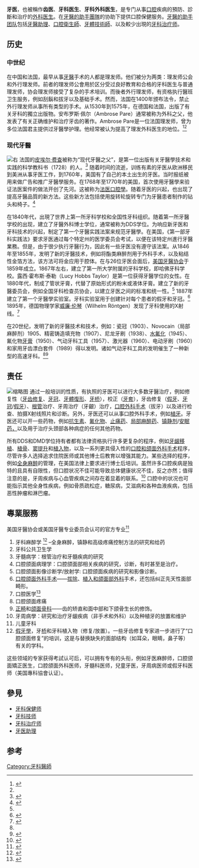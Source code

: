 {{Infobox occupation
|name=牙醫
|image=[[File:US_Navy_030124-N-1328C-510_Navy_dentist_treats_patients_aboard_ship.jpg|300px]]
|caption=牙醫（坐著的人）在助手（站立者）的協助下治療病人。
}}
'''牙医'''，也被稱作'''齿医'''、'''牙科医生'''、'''牙科外科医生'''，是专门从事[[口腔|口腔]]疾病的預防、診斷和治疗的[[外科醫師|外科医生]]。在[[牙醫的助手團隊|牙醫的助手團隊]]的协助下提供口腔保健服务。[[牙醫的助手团队|牙醫的助手团队]]包括[[潔牙師|牙醫助理]]、[[口腔衛生師|口腔衛生師]]、[[牙體技術師|牙體技術師]]、以及較少出現的[[牙科治疗师|牙科治疗师]]。

== 历史 ==

=== 中世纪 ===
在中国和法国，最早从事[[牙醫學|牙醫]]手术的人都是理发师。他们被分为两类：理发师公会和外行理发师。前者的理发师公會用於区分受过良好教育和合格的牙科医生与普通理发师，协会理发师接受了复杂的手术培训。而後者外行理发师，有资格执行醫班卫生服务，例如刮鬍和拔牙以及基础手术。然而，法国在1400年颁布法令，禁止外行理发师从事所有类型的手术。从1530年到1575年，在德国和法国，出版了有关牙科的獨立出版物。安布罗斯·佩尔（Ambrose Pare）通常被称为外科之父，他发表了有关正确维护和治疗牙齿的著作。Ambrose Pare是一位法国理发师，曾为多位法国君主提供过牙醫學护理。他经常被认为提高了理发外科医生的地位。<ref>{{Cite web|title=Ambroise Pare|url=http://www.sciencemuseum.org.uk/broughttolife/people/ambroisepare.aspx|accessdate=5 May 2015|work=Science Museum Brought to Life|archive-url=https://web.archive.org/web/20160125130618/http://www.sciencemuseum.org.uk/broughttolife/people/ambroisepare.aspx|archive-date=2016-01-25|dead-url=yes}}</ref><ref name="History of Dentistry Timeline"/>

=== 现代牙醫 ===
[[File:Man_At_Dentist.JPG|右]]
法国的[[皮埃尔·费查|皮埃尔·费查]]被称为“现代牙醫之父”，是第一位出版有关牙醫學技术和实践的科学教科书（1728）的人。<ref>{{Cite web|title=Pierre Fauchard: the 'Father of Modern Dentistry'|url=http://www.nature.com/bdj/journal/v201/n12/full/4814350a.html|work=British Dental Journal|accessdate=2019-09-21|archive-date=2017-05-19|archive-url=https://web.archive.org/web/20170519235605/http://www.nature.com/bdj/journal/v201/n12/full/4814350a.html|dead-url=no}}</ref> 随着时间的流逝，训练有素的牙医从欧洲移民到美洲从事牙医工作，到1760年，美国有了自己的本土出生的牙医。当时报纸被用来做广告和推广牙醫學服务。在1768年至1770年的美国，首次使用牙醫學来验证法医案件的做法开创了先河。这被称为[[法医口腔学|法医口腔學]]。随着牙医的兴起，也出现了提高牙醫品質的新方法。这些新方法包括使用旋转轮旋转专门为牙醫患者制作的钻头和椅子。<ref name="History of Dentistry Timeline">{{Cite web|title=History of Dentistry Timeline|url=http://www.ada.org/en/about-the-ada/ada-history-and-presidents-of-the-ada/ada-history-of-dentistry-timeline|work=American Dental Association|accessdate=2019-09-21|archive-date=2019-07-26|archive-url=https://web.archive.org/web/20190726180602/https://www.ada.org/en/about-the-ada/ada-history-and-presidents-of-the-ada/ada-history-of-dentistry-timeline|dead-url=no}}</ref>

在1840年代，出現了世界上第一所牙科学校和全国性牙科组织。随着第一所牙醫学校的出现，建立了牙醫外科博士学位，通常被称为DDS学位。为响应新牙医和牙科技术的兴起，制定了第一个牙醫实践法案来规范牙醫學。在美国，《第一部牙科实践法》要求牙医通过每个特定州的医学委员会考试，以便在该特定州進行牙醫業務。但是，由于很少执行牙醫行为，因此有一些牙医没有遵守该法案。从1846年至1855年，发明了新的牙醫技术，例如将酯类麻醉剂用于外科手术，以及粘结性金箔方法，该方法可将金应用于腔体。在与26位牙医会面后，[[美国牙科协会|美国牙醫协会]]于1859年成立。1867年左右，建立了第一所大学附属的牙科学校，即哈佛牙科学校。露西·霍布斯·泰勒（Lucy Hobbs Taylor）是第一位获得牙醫学位的女性。在1880年代，制成了管状牙膏，代替了原始形式的粉末或液体牙膏。建立了新的牙醫委员会，例如全国牙科检查员协会，以建立牙医之间的标准和统一性。<ref name="History of Dentistry Timeline"/> 1887年建立了第一个牙醫學实验室。牙科实验室用于创建针对每个患者的假牙和牙冠。<ref>{{Cite web|title=Dental Laboratory Technology|url=http://www.ada.org/en/education-careers/careers-in-dentistry/dental-team-careers/dental-laboratory-technology|work=American Dental Association|accessdate=2019-09-21|archive-date=2019-09-21|archive-url=https://web.archive.org/web/20190921061221/https://www.ada.org/en/education-careers/careers-in-dentistry/dental-team-careers/dental-laboratory-technology|dead-url=no}}</ref> 1895年，德国物理学家[[威廉·伦琴|威廉·伦琴]]（Wilhelm Röntgen）发现了牙科使用的X射线。<ref>{{Cite web|title=Wilhelm Conrad Röntgen – Biographical|url=https://www.nobelprize.org/nobel_prizes/physics/laureates/1901/rontgen-bio.html|work=Nobelprize.org|accessdate=2019-09-21|archive-date=2016-11-20|archive-url=https://web.archive.org/web/20161120234908/http://www.nobelprize.org/nobel_prizes/physics/laureates/1901/rontgen-bio.html|dead-url=no}}</ref>

在20世纪，发明了新的牙醫技术和技术，例如：瓷冠（1903）、Novocain（局部麻醉剂）1905、精密铸造填充物（1907）、尼龙牙刷（1938）、[[饮水加氟|水氟化]]（1945）、氟化物[[牙膏|牙膏]]（1950）、气动牙科工具（1957）、激光器（1960）、电动牙刷（1960）和家用牙齿漂白套件（1989）得以发明。诸如气动牙科工具的发明催生了一种新型的高速牙科。<ref name="History of Dentistry Timeline"/><ref>{{Cite web|title=Dental Technology Over 150 Years: Evolution and Revolution|url=http://mydigimag.rrd.com/article/Dental+Technology+Over+150+Years%3A+Evolution+and+Revolution+/1614009/0/article.html|work=Journal of the Massachusetts Dental Society|accessdate=2019-09-21|archive-date=2017-01-09|archive-url=https://web.archive.org/web/20170109193455/http://mydigimag.rrd.com/article/Dental+Technology+Over+150+Years%3A+Evolution+and+Revolution+/1614009/0/article.html|dead-url=no}}</ref>

== 责任 ==
[[File:Dentistpatient.jpg|缩略图]]
通过一般培训的性质，有执照的牙医可以进行大多数牙醫治疗，例如修复性（[[牙体复形|牙齿修复]]、[[牙冠_(修复体)|牙冠]]、[[牙体复形|牙體復形]]、[[牙橋|牙桥]]），校正（[[牙齒矯正器|牙套]]），牙齿修复（[[假牙|假牙]]、[[牙冠_(修复体)|牙冠]]/[[假牙|假牙]]）、[[根管|根管]]治疗、牙周治疗（牙齦）治疗，[[口腔頜面外科|口腔外科手术]]（拔牙）以及进行检查、拍摄X射线照片和诊断。另外，牙医还可以从事口腔外科手术，例如[[植牙|植牙]]。牙医还可以开一些药物，例如[[抗细菌药|抗生素]]、[[氟化物|氟化物]]、[[镇痛药|止痛药]]、[[局部麻醉药|局部麻醉药]]、[[鎮靜劑|镇静剂]]/[[安眠药|安眠药，]]以及用于治疗头颈部各种病症的任何其他药物。

所有DDS和DMD学位持有者都有法律资格执行许多更复杂的程序，例如[[牙龈移植|牙龈移植]]、[[植骨|植骨]]、[[條目名稱|窦提升]]和[[植牙|植入物]]，以及一系列更具侵入性的[[口腔頜面外科|口腔和颌面外科手术]]程序，尽管许多人选择追求住院医师或其他博士后教育以增强其能力。某些选择的程序，例如[[全身麻醉|全身麻醉]]的管理，在美国法律上要求进行博士后培训。虽然许多口腔疾病是独特的且具有自限性，但口腔状况不佳可能导致总体健康状况不佳，反之亦然；值得注意的是，牙周疾病与心血管疾病之间存在着显着的联系。<ref>{{Cite web|title=Gum Disease and Heart Disease - Perio.org|url=https://www.perio.org/consumer/gum-disease-and-heart-disease|author=|date=|work=www.perio.org|accessdate=2019-09-21|archive-date=2017-06-06|archive-url=https://web.archive.org/web/20170606173524/https://www.perio.org/consumer/heart_disease|dead-url=no}}</ref> 口腔中的状况也可能指示其他全身性疾病，例如骨质疏松症，糖尿病，艾滋病和各种血液疾病，包括恶性肿瘤和淋巴瘤。

== 專業服務 ==
美国牙醫协会或美国牙醫专业委员会认可的官方专业<ref>{{Cite news|url=https://law.justia.com/cases/federal/appellate-courts/ca5/16-50157/16-50157-2017-06-19.html|title=Justia Law|author=|first=|date=19 June 2017|work=US Court of Appeals, Fifth Circuit|accessdate=17 January 2019|archive-date=2019-09-21|archive-url=https://web.archive.org/web/20190921061214/https://law.justia.com/cases/federal/appellate-courts/ca5/16-50157/16-50157-2017-06-19.html|dead-url=no}}</ref>

#牙科麻醉学 <ref>{{Cite web|title=Anesthesiology recognized as a dental specialty|url=https://www.ada.org/en/publications/ada-news/2019-archive/march/anesthesiology-recognized-as-a-dental-specialty|accessdate=2019-03-13|work=www.ada.org|archive-date=2019-09-21|archive-url=https://web.archive.org/web/20190921061215/https://www.ada.org/en/publications/ada-news/2019-archive/march/anesthesiology-recognized-as-a-dental-specialty|dead-url=no}}</ref> –全身麻醉，镇静和高级疼痛控制方法的研究和给药
#牙科公共卫生学
#牙髓病学：根管治疗和牙髓疾病的研究
#口腔颌面病理学：口腔颌面部相关疾病的研究，诊断，有时甚至是治疗。
#口腔颌面影像诊断学/放射学: 口腔颌面疾病的研究和影像诊断。
#[[口腔頜面外科|口腔颌面外科手术]]——[[拔牙术|拔除]]、[[植牙|植入]][[口腔頜面外科|和颌面部外科]]手术，还包括纠正先天性面部畸形。
#口腔医学<ref name="dentalspecialties.org">{{Cite web|title=Member Boards | American Board of Dental Specialties|url=https://dentalspecialties.org/member-boards/|accessdate=2019-03-13|language=en-US|archive-date=2018-06-23|archive-url=https://web.archive.org/web/20180623151712/http://dentalspecialties.org/member-boards/|dead-url=no}}</ref>
#口腔颌面疼痛
#[[齒顎矯正學|正畸]]和[[齒顎矯正學|颌面骨科]]——齿的矫直和面中部和下颌骨生长的修饰。
#牙周病學：研究和治疗牙龈疾病（非手术和外科）以及种植牙的放置和维护
#儿童牙科
#[[假牙學|假牙學]]，牙[[牙橋|桥]]和牙科植入物（修复/放置）。一些牙齿修复专家进一步进行了“口腔颌面修复”的培训，这是与替换缺失的面部结构（如耳朵，眼睛，鼻子等）有关的学科。

这些领域的专家获得考試认可后，可以拥有专有的头衔，例如牙医麻醉师，口腔颌面矯正医生，口腔颌面外科医师，牙髓科医师，兒童牙医，牙周病医师或假牙科医师（美国專科協會认证）。

== 參見 ==
* [[口腔衛生師|牙科保健师]] 
* [[牙體技術師|牙科技师]] 
* [[牙科治疗师|牙科治疗师]] 
* [[潔牙師|牙医助理]] 

== 参考 ==
{{Reflist}}

{{牙醫學}}
[[Category:牙科醫師|Category:牙科醫師]]
